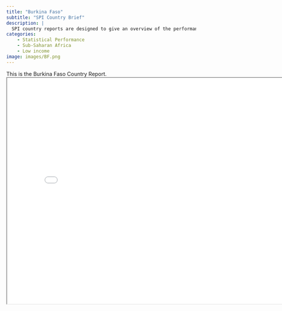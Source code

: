 ```yaml
---
title: "Burkina Faso"
subtitle: "SPI Country Brief"
description: |
  SPI country reports are designed to give an overview of the performance of Burkina Faso.
categories:
    - Statistical Performance
    - Sub-Saharan Africa
    - Low income
image: images/BF.png
---
```


This is the Burkina Faso Country Report.
<iframe src="charts/Burkina Faso_chart.html" width="800" height="600"></iframe>

